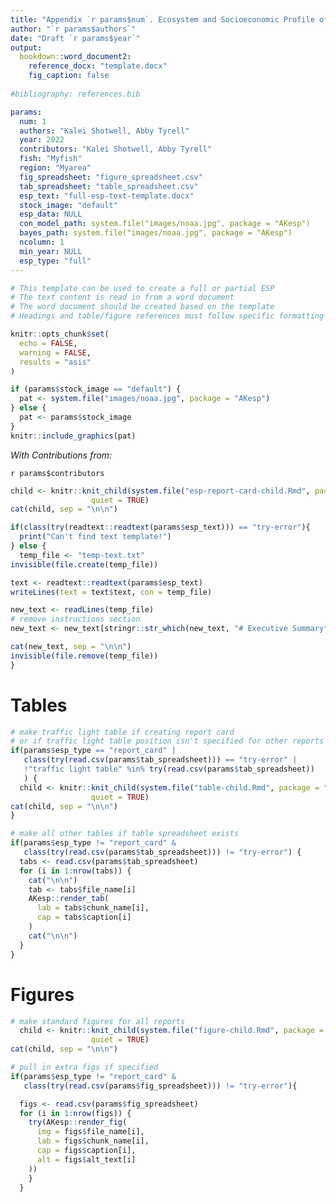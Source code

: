 ```yaml
---
title: "Appendix `r params$num`. Ecosystem and Socioeconomic Profile of the `r params$fish` stock in the `r params$region` `r ifelse(params$esp_type == 'report_card', '- Report Card', ifelse(params$esp_type == 'partial', '- Partial Update', ''))`"
author: "`r params$authors`"
date: "Draft `r params$year`"
output: 
  bookdown::word_document2:
    reference_docx: "template.docx" 
    fig_caption: false
    
#bibliography: references.bib

params:
  num: 1
  authors: "Kalei Shotwell, Abby Tyrell"
  year: 2022
  contributors: "Kalei Shotwell, Abby Tyrell"
  fish: "Myfish"
  region: "Myarea"
  fig_spreadsheet: "figure_spreadsheet.csv"
  tab_spreadsheet: "table_spreadsheet.csv"
  esp_text: "full-esp-text-template.docx"
  stock_image: "default"
  esp_data: NULL
  con_model_path: system.file("images/noaa.jpg", package = "AKesp")
  bayes_path: system.file("images/noaa.jpg", package = "AKesp")
  ncolumn: 1
  min_year: NULL
  esp_type: "full"
---
```


```r
# This template can be used to create a full or partial ESP
# The text content is read in from a word document
# The word document should be created based on the template
# Headings and table/figure references must follow specific formatting

knitr::opts_chunk$set(
  echo = FALSE,
  warning = FALSE,
  results = "asis"
)
```

```r
if (params$stock_image == "default") {
  pat <- system.file("images/noaa.jpg", package = "AKesp")
} else {
  pat <- params$stock_image
}
knitr::include_graphics(pat)
```

*With Contributions from:*

`r params$contributors`

\newpage

```r
child <- knitr::knit_child(system.file("esp-report-card-child.Rmd", package = "AKesp"),
                  quiet = TRUE)
cat(child, sep = "\n\n")
```

```r
if(class(try(readtext::readtext(params$esp_text))) == "try-error"){
  print("Can't find text template!")
} else {
  temp_file <- "temp-text.txt"
invisible(file.create(temp_file))

text <- readtext::readtext(params$esp_text)
writeLines(text = text$text, con = temp_file)

new_text <- readLines(temp_file)
# remove instructions section
new_text <- new_text[stringr::str_which(new_text, "# Executive Summary"):length(new_text)]

cat(new_text, sep = "\n\n")
invisible(file.remove(temp_file))
}
```

\newpage

# Tables {-}

```r
# make traffic light table if creating report card
# or if traffic light table position isn't specified for other reports
if(params$esp_type == "report_card" |
   class(try(read.csv(params$tab_spreadsheet))) == "try-error" |
   !"traffic light table" %in% try(read.csv(params$tab_spreadsheet))
   ) {
  child <- knitr::knit_child(system.file("table-child.Rmd", package = "AKesp"),
                  quiet = TRUE)
cat(child, sep = "\n\n")
} 

# make all other tables if table spreadsheet exists
if(params$esp_type != "report_card" &
   class(try(read.csv(params$tab_spreadsheet))) != "try-error") {
  tabs <- read.csv(params$tab_spreadsheet)
  for (i in 1:nrow(tabs)) {
    cat("\n\n")
    tab <- tabs$file_name[i]
    AKesp::render_tab(
      lab = tabs$chunk_name[i],
      cap = tabs$caption[i]
    )
    cat("\n\n")
  }
}
```

\newpage

# Figures {-}
```r
# make standard figures for all reports
  child <- knitr::knit_child(system.file("figure-child.Rmd", package = "AKesp"),
                  quiet = TRUE)
cat(child, sep = "\n\n")

# pull in extra figs if specified
if(params$esp_type != "report_card" &
   class(try(read.csv(params$fig_spreadsheet))) != "try-error"){

  figs <- read.csv(params$fig_spreadsheet)
  for (i in 1:nrow(figs)) {
    try(AKesp::render_fig(
      img = figs$file_name[i],
      lab = figs$chunk_name[i],
      cap = figs$caption[i],
      alt = figs$alt_text[i]
    ))
    }
  }
```
